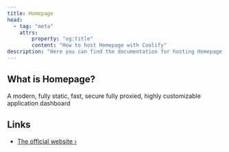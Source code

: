 ```yaml
---
title: Homepage
head:
  - tag: "meta"
    attrs:
        property: "og:title"
        content: "How to host Homepage with Coolify"
description: "Here you can find the documentation for hosting Homepage with Coolify."
---
```



<Badge text="One-click setup." variant="note" size="large" />

## What is Homepage?

A modern, fully static, fast, secure fully proxied, highly customizable application dashboard

## Links

- [The official website ›](https://gethomepage.dev/latest/)
